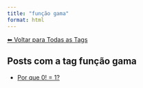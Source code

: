 ```yaml
---
title: "função gama"
format: html
---
```


[⬅ Voltar para Todas as Tags](../tags.qmd)

## Posts com a tag **função gama**

- [Por que 0! = 1?](/posts/matematica/fatorial-zero.html)
